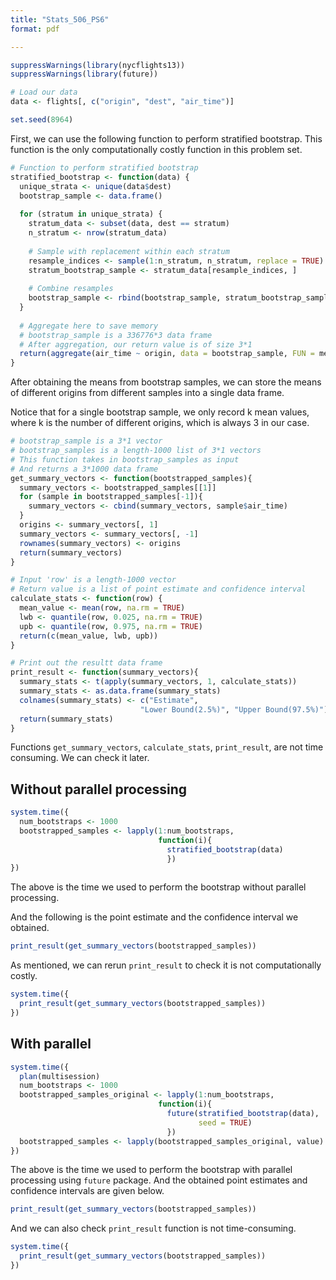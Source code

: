 ```yaml
---
title: "Stats_506_PS6"
format: pdf

---
```


```r
suppressWarnings(library(nycflights13))
suppressWarnings(library(future))
```

```r
# Load our data
data <- flights[, c("origin", "dest", "air_time")]
```

```r
set.seed(8964)
```

First, we can use the following function to perform stratified bootstrap. This function is the only computationally costly function in this problem set.

```r
# Function to perform stratified bootstrap
stratified_bootstrap <- function(data) {
  unique_strata <- unique(data$dest)
  bootstrap_sample <- data.frame()
  
  for (stratum in unique_strata) {
    stratum_data <- subset(data, dest == stratum)
    n_stratum <- nrow(stratum_data)
    
    # Sample with replacement within each stratum
    resample_indices <- sample(1:n_stratum, n_stratum, replace = TRUE)
    stratum_bootstrap_sample <- stratum_data[resample_indices, ]
    
    # Combine resamples
    bootstrap_sample <- rbind(bootstrap_sample, stratum_bootstrap_sample)
  }
  
  # Aggregate here to save memory
  # bootstrap_sample is a 336776*3 data frame
  # After aggregation, our return value is of size 3*1
  return(aggregate(air_time ~ origin, data = bootstrap_sample, FUN = mean))
}

```

After obtaining the means from bootstrap samples, we can store the means of different origins from different samples into a single data frame. 

Notice that for a single bootstrap sample, we only record k mean values, where k is the number of different origins, which is always 3 in our case.

```r
# bootstrap_sample is a 3*1 vector
# bootstrap_samples is a length-1000 list of 3*1 vectors
# This function takes in bootstrap_samples as input
# And returns a 3*1000 data frame
get_summary_vectors <- function(bootstrapped_samples){
  summary_vectors <- bootstrapped_samples[[1]]
  for (sample in bootstrapped_samples[-1]){
    summary_vectors <- cbind(summary_vectors, sample$air_time)
  }
  origins <- summary_vectors[, 1]
  summary_vectors <- summary_vectors[, -1]
  rownames(summary_vectors) <- origins
  return(summary_vectors)  
}
```

```r
# Input 'row' is a length-1000 vector
# Return value is a list of point estimate and confidence interval
calculate_stats <- function(row) {
  mean_value <- mean(row, na.rm = TRUE)
  lwb <- quantile(row, 0.025, na.rm = TRUE)
  upb <- quantile(row, 0.975, na.rm = TRUE)
  return(c(mean_value, lwb, upb))
}
```


```r
# Print out the resultt data frame
print_result <- function(summary_vectors){
  summary_stats <- t(apply(summary_vectors, 1, calculate_stats))
  summary_stats <- as.data.frame(summary_stats)
  colnames(summary_stats) <- c("Estimate", 
                             "Lower Bound(2.5%)", "Upper Bound(97.5%)")
  return(summary_stats)
}

```

Functions `get_summary_vectors`, `calculate_stats`, `print_result`, are not time consuming. We can check it later.

## Without parallel processing

```r
system.time({
  num_bootstraps <- 1000
  bootstrapped_samples <- lapply(1:num_bootstraps, 
                                 function(i){
                                   stratified_bootstrap(data)
                                   })
})
```

The above is the time we used to perform the bootstrap without parallel processing.

And the following is the point estimate and the confidence interval we obtained.

```r
print_result(get_summary_vectors(bootstrapped_samples))
```

As mentioned, we can rerun `print_result` to check it is not computationally costly.

```r
system.time({
  print_result(get_summary_vectors(bootstrapped_samples))
})
```


## With parallel

```r
system.time({
  plan(multisession)
  num_bootstraps <- 1000
  bootstrapped_samples_original <- lapply(1:num_bootstraps, 
                                 function(i){
                                   future(stratified_bootstrap(data), 
                                          seed = TRUE)
                                   })
  bootstrapped_samples <- lapply(bootstrapped_samples_original, value)
})
```

The above is the time we used to perform the bootstrap with parallel processing using `future` package. And the obtained point estimates and confidence intervals are given below.

```r
print_result(get_summary_vectors(bootstrapped_samples))
```

And we can also check `print_result` function is not time-consuming. 

```r
system.time({
  print_result(get_summary_vectors(bootstrapped_samples))
})
```





